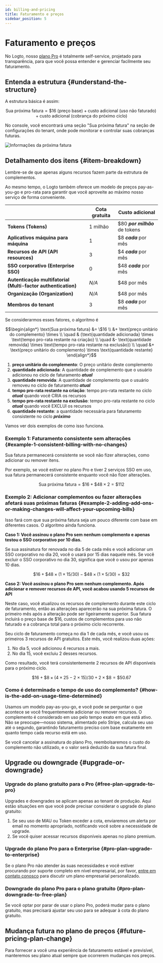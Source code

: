 ```yaml
---
id: billing-and-pricing
title: Faturamento e preços
sidebar_position: 5
---
```


# Faturamento e preços

No Logto, nosso [plano Pro](https://logto.io/pricing) é totalmente self-service, projetado para transparência, para que você possa entender e gerenciar facilmente seu faturamento.

## Entenda a estrutura \{#understand-the-structure}

A estrutura básica é assim:

```math
\text{Sua próxima fatura} = \$16\text{ (preço base)} + \text{custo adicional (uso não faturado)} + \text{custo adicional (cobrança do próximo ciclo)}
```

No console, você encontrará uma seção "Sua próxima fatura" na seção de configurações do tenant, onde pode monitorar e controlar suas cobranças futuras.

![Informações da próxima fatura](./assets/next-billing-info.png)

## Detalhamento dos itens \{#item-breakdown}

Lembre-se de que apenas alguns recursos fazem parte da estrutura de complementos.

Ao mesmo tempo, o Logto também oferece um modelo de preços pay-as-you-go e pro-rata para garantir que você aproveite ao máximo nosso serviço de forma conveniente.

|                                                              | Cota gratuita | Custo adicional                |
| ------------------------------------------------------------ | ------------- | ------------------------------ |
| **Tokens (Tokens)**                                          | 1 milhão      | $80 **_por milhão_** de tokens |
| **Aplicativos máquina para máquina**                         | 1             | $8 **_cada_** por mês          |
| **Recursos de API (API resources)**                          | 3             | $4 **_cada_** por mês          |
| **SSO corporativo (Enterprise SSO)**                         | 0             | $48 **_cada_** por mês         |
| **Autenticação multifatorial (Multi-factor authentication)** | _N/A_         | $48 por mês                    |
| **Organização (Organization)**                               | _N/A_         | $48 por mês                    |
| **Membros do tenant**                                        | 3             | $8 **_cada_** por mês          |

Se considerarmos esses fatores, o algoritmo é

```math
\begin{align*}
\text{Sua próxima fatura} &= \$16 \\
&+ \text{preço unitário do complemento} \times \\
\quad & (\text{quantidade adicionada} \times \text{tempo pro-rata restante na criação} \\
\quad &- \text{quantidade removida} \times \text{tempo pro-rata restante na exclusão}) \\
\quad &+ \text{preço unitário do complemento} \times \text{quantidade restante}
\end{align*}
```

1. **preço unitário do complemento**: O preço unitário deste complemento
2. **quantidade adicionada**: A quantidade de complemento que o usuário adicionou no ciclo de faturamento **_atual_**
3. **quantidade removida**: A quantidade de complemento que o usuário removeu no ciclo de faturamento **_atual_**
4. **tempo pro-rata restante na criação**: tempo pro-rata restante no ciclo **_atual_** quando você CRIA os recursos
5. **tempo pro-rata restante na exclusão**: tempo pro-rata restante no ciclo **_atual_** quando você EXCLUI os recursos
6. **quantidade restante**: a quantidade necessária para faturamento consistente no ciclo **_próximo_**

Vamos ver dois exemplos de como isso funciona.

### Exemplo 1: Faturamento consistente sem alterações \{#example-1-consistent-billing-with-no-changes}

Sua fatura permanecerá consistente se você não fizer alterações, como adicionar ou remover itens.

Por exemplo, se você estiver no plano Pro e tiver 2 serviços SSO em uso, sua fatura permanecerá consistente enquanto você não fizer alterações.

```math
\text{Sua próxima fatura} = \$ 16 + \$ 48 \times 2 = \$ 112
```

### Exemplo 2: Adicionar complementos ou fazer alterações afetará suas próximas faturas \{#example-2-adding-add-ons-or-making-changes-will-affect-your-upcoming-bills}

Isso fará com que sua próxima fatura seja um pouco diferente com base em diferentes casos. O algoritmo ainda funciona.

**Caso 1: Você assinou o plano Pro sem nenhum complemento e apenas testou o SSO corporativo por 10 dias.**

Se sua assinatura for renovada no dia 5 de cada mês e você adicionar um SSO corporativo no dia 20, você o usará por 15 dias naquele mês. Se você excluir o SSO corporativo no dia 30, significa que você o usou por apenas 10 dias.

```math
\$16 + \$48 \times (1 \times 15 / 30) - \$48 \times (1 \times 5 / 30) = \$32
```

**Caso 2: Você assinou o plano Pro sem nenhum complemento. Após adicionar e remover recursos de API, você acabou usando 5 recursos de API**

Neste caso, você atualizou os recursos de complemento durante este ciclo de faturamento, então as alterações aparecerão na sua próxima fatura. O primeiro mês após a alteração pode ser ligeiramente superior. Sua fatura incluirá o preço base de $16, custos de complementos para uso não faturado e a cobrança total para o próximo ciclo recorrente.

Seu ciclo de faturamento começa no dia 1 de cada mês, e você usou os primeiros 3 recursos de API gratuitos. Este mês, você realizou duas ações:

1. No dia 5, você adicionou 4 recursos a mais.
2. No dia 15, você excluiu 2 desses recursos.

Como resultado, você terá consistentemente 2 recursos de API disponíveis para o próximo ciclo.

```math
\$16 + \$8 \times (4 \times 25 - 2 \times 15) / 30 + 2 \times \$8 = \$50.67
```

### Como é determinado o tempo de uso do complemento? \{#how-is-the-add-on-usage-time-determined}

Usamos um modelo pay-as-you-go, e você pode se perguntar o que acontece se você frequentemente adicionar ou remover recursos. O complemento é considerado em uso pelo tempo exato em que está ativo. Não se preocupe—nosso sistema, alimentado pelo Stripe, calcula seu uso até o segundo, garantindo faturamento preciso com base exatamente em quanto tempo cada recurso está em uso.

Se você cancelar a assinatura do plano Pro, reembolsaremos o custo do complemento não utilizado, e o valor será deduzido da sua fatura final.

## Upgrade ou downgrade \{#upgrade-or-downgrade}

### Upgrade do plano gratuito para o Pro \{#free-plan-upgrade-to-pro}

Upgrades e downgrades se aplicam apenas ao tenant de produção. Aqui estão situações em que você pode precisar considerar o upgrade do plano gratuito:

1. Se seu uso de MAU ou Token exceder a cota, enviaremos um alerta por email no momento apropriado, notificando você sobre a necessidade de upgrade.
2. Se você quiser acessar recursos disponíveis apenas no plano premium.

### Upgrade do plano Pro para o Enterprise \{#pro-plan-upgrade-to-enterprise}

Se o plano Pro não atender às suas necessidades e você estiver procurando por suporte completo em nível empresarial, por favor, [entre em contato conosco](https://logto.io/contact) para discutir um plano empresarial personalizado.

### Downgrade do plano Pro para o plano gratuito \{#pro-plan-downgrade-to-free-plan}

Se você optar por parar de usar o plano Pro, poderá mudar para o plano gratuito, mas precisará ajustar seu uso para se adequar à cota do plano gratuito.

## Mudança futura no plano de preços \{#future-pricing-plan-change}

Para fornecer a você uma experiência de faturamento estável e previsível, manteremos seu plano atual sempre que ocorrerem mudanças nos preços.

